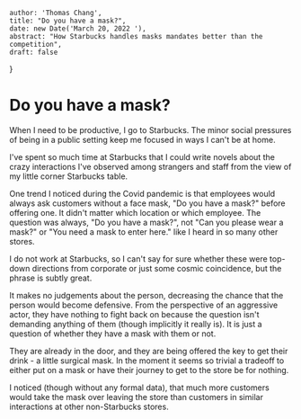 
    author: 'Thomas Chang',
    title: "Do you have a mask?",
    date: new Date('March 20, 2022 '),
    abstract: "How Starbucks handles masks mandates better than the competition",
    draft: false
}

# Do you have a mask?
When I need to be productive, I go to Starbucks. The minor social pressures of being in a public setting keep me
focused in ways I can't be at home.

I've spent so much time at Starbucks that I could write novels about the crazy interactions I've observed among strangers and staff
from the view of my little corner Starbucks table.

One trend I noticed during the Covid pandemic is that employees would always ask customers without a face mask,
"Do you have a mask?" before offering one. It didn't matter which location or which employee. The question was always,
"Do you have a mask?", not "Can you please wear a mask?" or "You need a mask to enter here." like I heard in so many other
stores.

I do not work at Starbucks, so I can't say for sure whether these were top-down directions from corporate or just some
cosmic coincidence, but the phrase is subtly great.

It makes no judgements about the person, decreasing the chance that the person would become defensive. From the perspective
of an aggressive actor, they have nothing to fight back on because the question isn't demanding anything of them (though
implicitly it really is). It is just a question of whether they have a mask with them or not.

They are already in the door, and they are being offered the key to get their drink - a little surgical mask. In the moment it seems
so trivial a tradeoff to either put on a mask or have their journey to get to the store be for nothing.

I noticed (though without any formal data), that much more customers would take the mask over leaving the store than customers in similar interactions at
other non-Starbucks stores.

